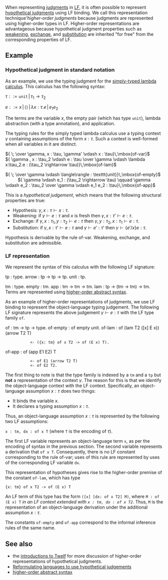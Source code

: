 When representing [[judgment]]s in [[LF]], it is often possible to represent [[hypothetical judgment]]s using LF binding.  We call this representation technique'''higher-order judgments'' because judgments are represented using higher-order types in LF.  Higher-order representations are advantageous because hypothetical judgment properties such as [[weakening]], [[exchange]], and [[substitution]] are inherited "for free" from the corresponding properties of LF.

== Example ==

=== Hypothetical judgment in standard notation ===

As an example, we use the typing judgment for the [[simply-typed lambda calculus]].  This calculus has the following syntax:

<math>\texttt{}\tau ::= \texttt{unit} \,|\, \tau_1 \rightarrow \tau_2</math>

<math>\texttt{}e ::= x \,|\, \langle\rangle \,|\, \lambda x :\tau . e \,|\, e_1 e_2</math>

The terms are the variable <math>x</math>, the empty pair (which has type <tt>unit</tt>), lambda abstraction (with a type annotation), and application.

The typing rules for the simply typed lambda calculus use a typing context <math>\texttt{}\gamma</math> containing assumptions of the form <math>\mathsf{}x : \tau</math>. Such a context is well-formed when all variables in it are distinct.

<math>{ \; \over \gamma, x : \tau, \gamma' \vdash x : \tau}\,\mbox{of-var}</math>
&nbsp;&nbsp;&nbsp;&nbsp;&nbsp;&nbsp;&nbsp;&nbsp;&nbsp; 
<math>{ \gamma , x : \tau_2 \vdash e : \tau \over \gamma \vdash \lambda x:\tau_2.e : (\tau_2 \rightarrow \tau)}\,\mbox{of-lam}</math>
&nbsp;&nbsp;&nbsp;&nbsp;&nbsp;&nbsp;&nbsp;&nbsp;&nbsp; 

<math>{ \; \over \gamma \vdash \langle\rangle : \texttt{unit}}\,\mbox{of-empty}</math>
&nbsp;&nbsp;&nbsp;&nbsp;&nbsp;&nbsp;&nbsp;&nbsp;&nbsp; 
<math>{ \gamma \vdash e_1 : (\tau_2 \rightarrow \tau) \qquad \gamma \vdash e_2 : \tau_2 \over \gamma \vdash e_1 e_2 : \tau}\,\mbox{of-app}</math>

This is a ''hypothetical judgement'', which means that the following structural properties are true:
* Hypothesis: <math>\gamma,x : \tau \vdash x : \tau</math>.
* Weakening: if <math>\gamma \vdash e : \tau</math> and <math>\mathsf{}x</math> is fresh then <math>\gamma,x:\tau' \vdash e : \tau</math>.
* Exchange: if <math>\gamma,x:\tau_1,y:\tau_2 \vdash e : \tau</math> then <math>\gamma,y:\tau_2,x:\tau_1 \vdash e : \tau</math>.
* Substitution: if <math>\gamma,x : \tau' \vdash e : \tau</math> and <math>\gamma \vdash e' : \tau'</math> then <math>\gamma \vdash \{e'/x\}e : \tau</math>.

Hypothesis is derivable by the rule <math>\mbox{of-var}</math>.  Weakening, exchange, and substitution are admissible.

=== LF representation ===

We represent the syntax of this calculus with the following LF signature:

<twelf>
tp : type.
arrow : tp -> tp -> tp.
unit : tp.

tm : type.
empty : tm.
app : tm -> tm -> tm.
lam : tp -> (tm -> tm) -> tm.
</twelf>
Terms are represented using [[higher-order abstract syntax]].

As an example of higher-order representations of judgments, we use LF binding to represent the object-language typing judgement.  The following LF signature represents the above judgement <math>\gamma \vdash e : \tau</math> with the LF type family <tt>of</tt>.  

<twelf>
of       : tm -> tp -> type.
of-empty : of empty unit.
of-lam   : of (lam T2 ([x] E x)) (arrow T2 T)
            <- ({x: tm} of x T2 -> of (E x) T).
of-app   : of (app E1 E2) T
            <- of E1 (arrow T2 T)
            <- of E2 T2.
</twelf>

The first thing to note is that the type family is indexed by a <tt>tm</tt> and a <tt>tp</tt> but '''not''' a representation of the context <math>\gamma</math>.  The reason for this is that we identify the object-language context with the LF context.  Specifically, an object-language assumption <math>x:\tau</math> does two things:
* It binds the variable <math>\mathsf{}x</math>.
* It declares a typing assumption <math>x : \tau</math>.

Thus, an object-language assumption <math>x:\tau</math> is represented by the following two LF assumptions:

<tt>x : tm,  dx : of x T </tt> (where <tt>T</tt> is the encoding of <math>\tau</math>).  

The first LF variable represents an object-language term <tt>x</tt>, as per the encoding of syntax in the previous section.  The second variable represents a derivation that <tt>of x T</tt>.  Consequently, there is no LF constant corresponding to the rule <math>\mbox{of-var}</math>; uses of this rule are represented by uses of the corresponding LF variable <tt>dx</tt>.

This representation of hypotheses gives rise to the higher-order premise of the constant <tt>of-lam</tt>, which has type 

<tt>{x: tm} of x T2 -> of (E x) T</tt>

An LF term of this type has the form <tt>([x] [dx: of x T2] M)</tt>, where <tt>M : of (E x) T</tt> ''in an LF context extended with <tt>x : tm,  dx : of x T2</tt>''.  Thus, <tt>M</tt> is the representation of an object-language derivation under the additional assumption <math>\mathsf{}x:\tau</math>.

The constants <tt>of-empty</tt> and <tt>of-app</tt> correspond to the informal inference rules of the same name.

== See also ==
* the [[introductions to Twelf]] for more discussion of higher-order representations of hypothetical judgments.
* [[Reformulating languages to use hypothetical judgements]]
* [[higher-order abstract syntax]]

{{stub}}